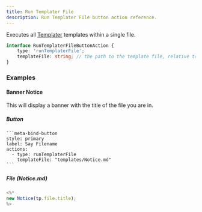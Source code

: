 ```yaml
---
title: Run Templater File
description: Run Templater File button action reference.
---
```


Executes all [Templater](https://github.com/SilentVoid13/Templater) templates within a single file.

```ts
interface RunTemplaterFileButtonAction {
	type: 'runTemplaterFile';
	templateFile: string; // the path to the template file, relative to the vault root
}
```

### Examples

#### Banner Notice

This will display a banner with the title of the file you are in.

##### Button

````custom_markdown {5-8}
```meta-bind-button
style: primary
label: Say Filename
actions:
  - type: runTemplaterFile
    templateFile: "templates/Notice.md"
```
````

##### File (Notice.md)

```js
<%*
new Notice(tp.file.title);
%>
```

